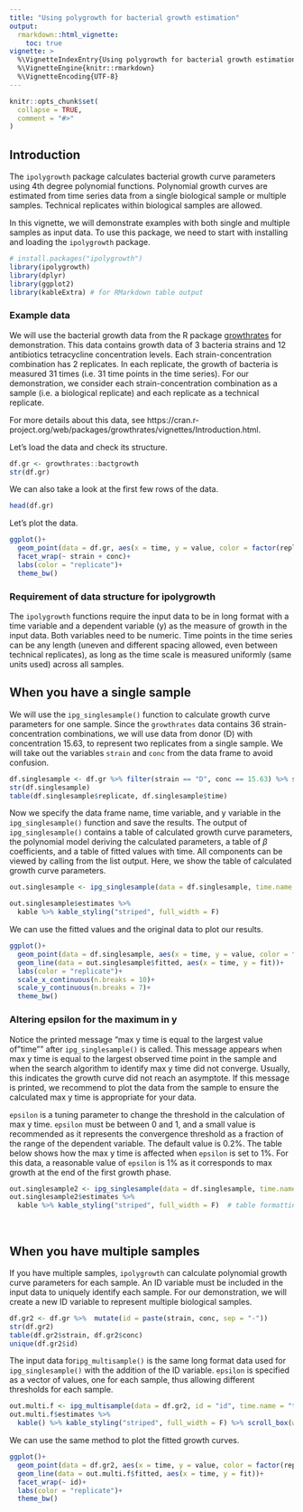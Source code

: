 ```yaml
---
title: "Using polygrowth for bacterial growth estimation"
output: 
  rmarkdown::html_vignette:
    toc: true
vignette: >
  %\VignetteIndexEntry{Using polygrowth for bacterial growth estimation}
  %\VignetteEngine{knitr::rmarkdown}
  %\VignetteEncoding{UTF-8}
---
```


```r
knitr::opts_chunk$set(
  collapse = TRUE,
  comment = "#>"
)
```



## Introduction

The `ipolygrowth` package calculates bacterial growth curve parameters using 4th degree polynomial functions. Polynomial growth curves are estimated from time series data from a single biological sample or multiple samples. Technical replicates within biological samples are allowed.    

In this vignette, we will demonstrate examples with both single and multiple samples as input data. To use this package, we need to start with installing and loading the `ipolygrowth` package.  

```r
# install.packages("ipolygrowth")
library(ipolygrowth)
library(dplyr)
library(ggplot2)
library(kableExtra) # for RMarkdown table output
```


### Example data

We will use the bacterial growth data from the R package [growthrates](https://CRAN.R-project.org/package=growthrates) for demonstration. This data contains growth data of 3 bacteria strains and 12 antibiotics tetracycline concentration levels. Each strain-concentration combination has 2 replicates. In each replicate, the growth of bacteria is measured 31 times (i.e. 31 time points in the time series). For our demonstration, we consider each strain-concentration combination as a sample (i.e. a biological replicate) and each replicate as a technical replicate.  

For more details about this data, see https://cran.r-project.org/web/packages/growthrates/vignettes/Introduction.html.  

Let's load the data and check its structure.  

```r
df.gr <- growthrates::bactgrowth
str(df.gr)
```

We can also take a look at the first few rows of the data. 

```r
head(df.gr)
```

Let's plot the data. 

```r
ggplot()+
  geom_point(data = df.gr, aes(x = time, y = value, color = factor(replicate)))+
  facet_wrap(~ strain + conc)+
  labs(color = "replicate")+
  theme_bw()
```


### Requirement of data structure for ipolygrowth

The `ipolygrowth` functions require the input data to be in long format with a time variable and a dependent variable (y) as the measure of growth in the input data. Both variables need to be numeric. Time points in the time series can be any length (uneven and different spacing allowed, even between technical replicates), as long as the time scale is measured uniformly (same units used) across all samples.  


## When you have a single sample

We will use the `ipg_singlesample()` function to calculate growth curve parameters for one sample. Since the `growthrates` data contains 36 strain-concentration combinations, we will use data from donor (D) with concentration 15.63, to represent two replicates from a single sample. We will take out the variables `strain` and `conc` from the data frame to avoid confusion.  

```r
df.singlesample <- df.gr %>% filter(strain == "D", conc == 15.63) %>% select(-strain, -conc)
str(df.singlesample)
table(df.singlesample$replicate, df.singlesample$time)
```

Now we specify the data frame name, time variable, and y variable in the `ipg_singlesample()` function and save the results. The output of `ipg_singlesample()` contains a table of calculated growth curve parameters, the polynomial model deriving the calculated parameters, a table of $\beta$ coefficients, and a table of fitted values with time. All components can be viewed by calling from the list output. Here, we show the table of calculated growth curve parameters.  

```r
out.singlesample <- ipg_singlesample(data = df.singlesample, time.name = "time", y.name = "value")

out.singlesample$estimates %>%
  kable %>% kable_styling("striped", full_width = F)
```

\newline  

We can use the fitted values and the original data to plot our results.  

```r
ggplot()+
  geom_point(data = df.singlesample, aes(x = time, y = value, color = factor(replicate)))+ 
  geom_line(data = out.singlesample$fitted, aes(x = time, y = fit))+ 
  labs(color = "replicate")+
  scale_x_continuous(n.breaks = 10)+
  scale_y_continuous(n.breaks = 7)+
  theme_bw()
```


### Altering epsilon for the maximum in y

Notice the printed message "max y time is equal to the largest value of "time"" after `ipg_singlesample()` is called. This message appears when max y time is equal to the largest observed time point in the sample and when the search algorithm to identify max y time did not converge.  Usually, this indicates the growth curve did not reach an asymptote. If this message is printed, we recommend to plot the data from the sample to ensure the calculated max y time is appropriate for your data. 

`epsilon` is a tuning parameter to change the threshold in the calculation of max y time. `epsilon` must be between 0 and 1, and a small value is recommended as it represents the convergence threshold as a fraction of the range of the dependent variable. The default value is 0.2%. The table below shows how the max y time is affected when `epsilon` is set to 1%. For this data, a reasonable value of `epsilon` is 1% as it corresponds to max growth at the end of the first growth phase.   

```r
out.singlesample2 <- ipg_singlesample(data = df.singlesample, time.name = "time", y.name = "value", epsilon = 1/100)
out.singlesample2$estimates %>%
  kable %>% kable_styling("striped", full_width = F)  # table formatting for rmarkdown
```

<br>  


## When you have multiple samples  

If you have multiple samples, `ipolygrowth` can calculate polynomial growth curve parameters for each sample. An ID variable must be included in the input data to uniquely identify each sample.  For our demonstration, we will create a new ID variable to represent multiple biological samples.  

```r
df.gr2 <- df.gr %>%  mutate(id = paste(strain, conc, sep = "-"))
str(df.gr2)
table(df.gr2$strain, df.gr2$conc)
unique(df.gr2$id)
```

The input data for`ipg_multisample()` is the same long format data used for `ipg_singlesample()` with the addition of the ID variable.  `epsilon` is specified as a vector of values, one for each sample, thus allowing different thresholds for each sample.

```r
out.multi.f <- ipg_multisample(data = df.gr2, id = "id", time.name = "time", y.name = "value", epsilon = 0.2/100)
out.multi.f$estimates %>%
  kable() %>% kable_styling("striped", full_width = F) %>% scroll_box(width = "800px", height = "300px")  # table formatting for rmarkdown
```

We can use the same method to plot the fitted growth curves.  

```r
ggplot()+
  geom_point(data = df.gr2, aes(x = time, y = value, color = factor(replicate)))+ 
  geom_line(data = out.multi.f$fitted, aes(x = time, y = fit))+ 
  facet_wrap(~ id)+
  labs(color = "replicate")+
  theme_bw()
```

